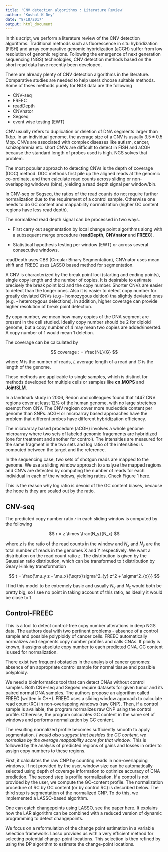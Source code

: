 ```yaml
---
title: 'CNV detection algorithms : Literature Review'
author: "Kushal K Dey"
date: "8/18/2017"
output: html_document
---
```


In this script, we perform a literature review of the CNV detection algorithms. Traditional methods such as fluorescence in situ hybridization (FISH) and array comparative genomic hybridization (aCGH) suffer from low resolution of genomic regions. Following the emergence of next generation sequencing (NGS) technologies, CNV detection methods based on the short read data have recently been developed.


There are already plenty of CNV detection algorithms in the literature. Comparative studies are needed to help users choose suitable methods. Some of thses methods purely for NGS data are the following 

- CNV-seq
- FREEC
- readDepth
- CNVnator
- Segseq
- event wise testing (EWT)


CNV usually refers to duplication or deletion of DNA segments larger than 1kbp. In an
individual genome, the average size of a CNV is usually $3.5 \pm 0.5$ Mbp. CNVs are associated with complex diseases like autism, cancer, schizophrenia etc. short CNVs are difficult to detect in FISH and aCGH because the standard length of probes used is high.
NGS solves that problem. 

The most popular approach to detecting CNVs is the depth of coverage (DOC) method. DOC methods first pile up the aligned reads at the genomic co-ordinate, and then calculate read counts across sliding or non-overlapping windows (bins), yielding a read depth signal per window/bin. 

In CNV-seq or Segseq, the ratios of the read counts do not require further normalization due to the requirement of a control sample. Otherwise one needs to do GC content and mappability normalization (higher GC content regions have less read depth). 

The normalized read depth signal can be processed in two ways. 

- First carry out segmentation by local change point algorithms along with a subsequent merge procedure (**readDepth**, **CNVnator** and **FREEC**).

- Statistical hypothesis testing per window (EWT) or across several consecutive windows.

readDepth uses CBS (Circular Binary Segmentation), CNVnator uses mean shift and FREEC uses LASSO based method for segmentation.

A CNV is characterized by the break point loci (starting and ending points), single copy length and the number of copies. It is desirable to estimate precisely the break point loci and the copy number. Shorter CNVs are easier to detect than the longer ones. Also it is easier to detect copy number for greatly deviated CNVs (e.g - homozygous deltion) tha slightly deviated ones (e.g. - heterozygous delections). In addition, higher coverage can provide higher resolution of break point detection. 

By copy number, we mean how many copies of the DNA segment are present in the cell studied. Ideally copy number should be 2 for diploid genome, but a copy number of 4 may mean two copies are added/inserted. A copy number of 1 would mean 1 deletion.

The coverage can be calculated by 

$$ coverage : = \frac{NL}{G}  $$

where $N$ is the number of reads, $L$ average length of a read and $G$ is the length of the genome.

These methods are applicable to single samples, which is distinct for methods developed for multiple cells or samples like **cn.MOPS** and **JointSLM**.

In a landmark study in 2006, Redon and colleagues found that 1447 CNV regions cover at 
least $12 \%$ of the human genome, with no large stretches exempt from CNV. The CNV regiosn cover more nucleotide content per genome than SNPs. aCGH or microarray based approaches have the problem that different probes have different hybridization efficiency.

The microarray based procedure (aCGH) involves a whole genome microarray where two sets of labeled genomic fragements are hybridized (one for treatment and another for control). The intensities are measured for the same fragment in the two sets and log ratio of the intensities is computed between the target and the reference. 


In the sequencing case, two sets of shotgun reads are mapped to the genome.  We use a sliding window approach to analyze the mapped regions and CNVs are detected by computing the number of reads for each individual in each of the windows, yielding ratios. Check Figure 1 [here](https://www.ncbi.nlm.nih.gov/pmc/articles/PMC2667514/).

This is the reason why log ratio is devoid of the GC content biases, because the hope is they are scaled out by the ratio. 

## CNV-seq

The predicted copy number ratio $r$ in each sliding window is computed by the following

$$ r = z \times \frac{N_y}{N_x}  $$

where $z$ is the ratio of the read counts in the window and $N_x$ and $N_y$ are the total number of reads in the genomes X and Y respectively. We want a distribution on the read count ratio $z$. The distribution is given by the Gaussian ratio distribution, which can be transformed to $t$ distribution by Geary Hinkley transformation

$$ t = \frac{\mu_y z - \mu_x}{\sqrt{\sigma^2_{y} z^2 +  \sigma^2_{x}}}  $$

I find this model to be extremely basic and usually $N_y$ and $N_x$ would both be pretty big, so I see no point in taking account of this ratio, as ideally it would be close to 1.

## Control-FREEC

This is a tool to detect control-free copy number alterations in deep NGS data.
The authors deal with two pertinent problems - absence of a control sample and 
possible polyploidy of cancer cells. FREEC automatically normalizes and segments
copy number profiles and calls CNAs. If ploidy is known, it assigns absolute copy 
number to each predicted CNA. GC content is used for normalization.

There exist two frequent obstacles in the analysis of cancer genomes: absence of an appropriate control sample for normal tissue and possible polyploidy.

We need a bioinformatics tool that can detect CNAs without control samples. Both CNV-seq
and Segseq require datasets for given tumor and its paired normal DNA samples. The 
authors propose an algorithm called FREEC (written in C++). FREEC uses a sliding window approach to calculate read count (RC) in non-overlapping windows (raw CNP). Then, if a control sample is available, the program normalizes raw CNP using the control profile. Otherwise, the program calculates GC content in the same set of windows and performs normalization by GC content. 

The resulting normalized profile becomes sufficiently smooth to apply segmentation. *I
would also suggest that besides the GC content, we normalize by the average mappability score for that window*. This is followed by the analysis of predicted regions of gains and losses in order to assign copy numbers to these regions.

First, it calculates the raw CNP by counting reads in non-overlapping windows. If not provided by the user, window size can be automatically selected using depth of coverage information to optimize accuracy of CNA prediction. The second step is profile normalization. If a control is not provided by the user, we compute the GC-content profile. The normalization procedure of RC by GC content (or by control RC) is described below. The third step is segmentation of the normalized CNP. To do this, we implemented a LASSO-based algorithm.

One can catch changepoints using LASSO, see the paper [here](https://papers.nips.cc/paper/3188-catching-change-points-with-lasso). It explains how the LAR algorithm can be combined with a reduced version of dynamic programming to
detect changepoints.

We focus on a reformulation of the change point estimation in a variable selection framework. Lasso provides us with a very efficient method for selecting potential change-point locations. This selection is then refined by using the DP algorithm to estimate the change-point locations.


































